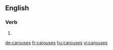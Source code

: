 
==English==

===Verb===
{{head|en}}

# {{en-third-person singular of|carouse}}

[[de:carouses]]
[[fr:carouses]]
[[hu:carouses]]
[[vi:carouses]]